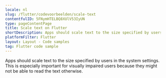 ```yaml
---
locale: nl
slug: /flutter/codevoorbeelden/scale-text
contentfulID: 5FNymHTELBQ8XUlV53IyUN
type: pageContentPage
title: Scale text on Flutter
shortDescription: Apps should scale text to the size specified by users in the system settings.
platformFilter: Flutter
layout: Layout - Code samples
tag: Flutter code sample
---
```


Apps should scale text to the size specified by users in the system settings. This is especially important for visually impaired users because they might not be able to read the text otherwise.

<CodeSample id="text-scale" locale="nl" platform="flutter"/>